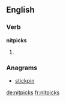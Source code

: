 ==English==

===Verb===
'''nitpicks'''

# {{third-person singular of|[[nitpick]]}}

===Anagrams===
* [[stickpin#English|stickpin]]

[[de:nitpicks]]
[[fr:nitpicks]]